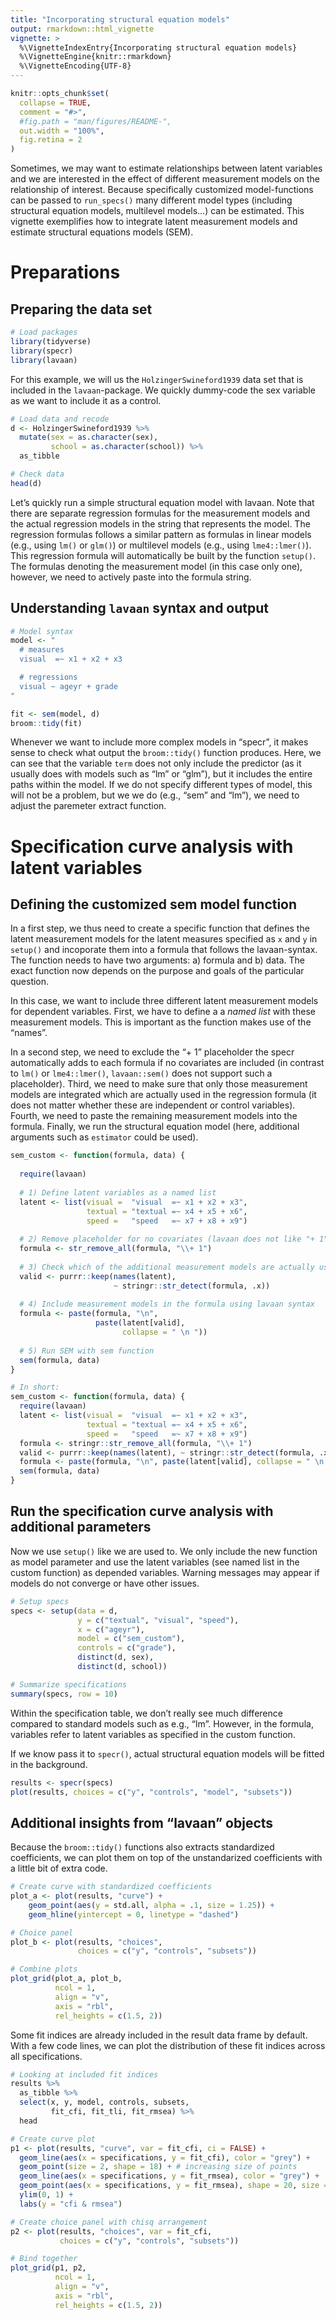 ```yaml
---
title: "Incorporating structural equation models"
output: rmarkdown::html_vignette
vignette: >
  %\VignetteIndexEntry{Incorporating structural equation models}
  %\VignetteEngine{knitr::rmarkdown}
  %\VignetteEncoding{UTF-8}
---
```


```r
knitr::opts_chunk$set(
  collapse = TRUE,
  comment = "#>",
  #fig.path = "man/figures/README-",
  out.width = "100%",
  fig.retina = 2
)
```

Sometimes, we may want to estimate relationships between latent variables and we are interested in the effect of different measurement models on the relationship of interest. Because specifically customized model-functions can be passed to `run_specs()` many different model types (including structural equation models, multilevel models...) can be estimated. This vignette exemplifies how to integrate latent measurement models and estimate structural equations models (SEM).


# Preparations


## Preparing the data set

```r
# Load packages
library(tidyverse)
library(specr)
library(lavaan)
```

For this example, we will us the `HolzingerSwineford1939` data set that is included in the `lavaan`-package. We quickly dummy-code the sex variable as we want to include it as a control. 

```r
# Load data and recode
d <- HolzingerSwineford1939 %>% 
  mutate(sex = as.character(sex),
         school = as.character(school)) %>%
  as_tibble

# Check data
head(d)
```

Let's quickly run a simple structural equation model with lavaan. Note that there are separate regression formulas for the measurement models and the actual regression models in the string that represents the model. The regression formulas follows a similar pattern as formulas in linear models (e.g., using `lm()` or `glm()`) or multilevel models (e.g., using `lme4::lmer()`). This regression formula will automatically be built by the function `setup()`. The formulas denoting the measurement model (in this case only one), however, we need to actively paste into the formula string. 

## Understanding `lavaan` syntax and output

```r
# Model syntax
model <- "
  # measures
  visual  =~ x1 + x2 + x3

  # regressions
  visual ~ ageyr + grade
"

fit <- sem(model, d)
broom::tidy(fit)
```

Whenever we want to include more complex models in "specr", it makes sense to check what output the `broom::tidy()` function produces. Here, we can see that the variable `term` does not only include the predictor (as it usually does with models such as "lm" or "glm"), but it includes the entire paths within the model. If we do not specify different types of model, this will not be a problem, but we we do (e.g., "sem" and "lm"), we need to adjust the paremeter extract function. 


# Specification curve analysis with latent variables

## Defining the customized sem model function

In a first step, we thus need to create a specific function that defines the latent measurement models for the latent measures specified as `x` and `y` in `setup()` and incoporate them into a formula that follows the lavaan-syntax. The function needs to have two arguments: a) formula and b) data. The exact function now depends on the purpose and goals of the particular question. 

In this case, we want to include three different latent measurement models for dependent variables. First, we have to define a a *named list* with these measurement models. This is important as the function makes use of the "names". 

In a second step, we need to exclude the "+ 1" placeholder the specr automatically adds to each formula if no covariates are included (in contrast to `lm()` or `lme4::lmer()`, `lavaan::sem()` does not support such a placeholder). Third, we need to make sure that only those measurement models are integrated which are actually used in the regression formula (it does not matter whether these are independent or control variables). Fourth, we need to paste the remaining measurement models into the formula. Finally, we run the structural equation model (here, additional arguments such as `estimator` could be used).  

```r
sem_custom <- function(formula, data) {
  
  require(lavaan)
  
  # 1) Define latent variables as a named list
  latent <- list(visual =  "visual  =~ x1 + x2 + x3",
                 textual = "textual =~ x4 + x5 + x6",
                 speed =   "speed   =~ x7 + x8 + x9")
  
  # 2) Remove placeholder for no covariates (lavaan does not like "+ 1")
  formula <- str_remove_all(formula, "\\+ 1")
  
  # 3) Check which of the additional measurement models are actually used in the formula
  valid <- purrr::keep(names(latent), 
                       ~ stringr::str_detect(formula, .x))
  
  # 4) Include measurement models in the formula using lavaan syntax
  formula <- paste(formula, "\n",
                   paste(latent[valid], 
                         collapse = " \n "))
  
  # 5) Run SEM with sem function
  sem(formula, data)
}

# In short:
sem_custom <- function(formula, data) {
  require(lavaan)
  latent <- list(visual =  "visual  =~ x1 + x2 + x3",
                 textual = "textual =~ x4 + x5 + x6",
                 speed =   "speed   =~ x7 + x8 + x9")
  formula <- stringr::str_remove_all(formula, "\\+ 1")
  valid <- purrr::keep(names(latent), ~ stringr::str_detect(formula, .x))
  formula <- paste(formula, "\n", paste(latent[valid], collapse = " \n "))
  sem(formula, data)
}

```


## Run the specification curve analysis with additional parameters

Now we use `setup()` like we are used to. We only include the new function as model parameter and use the latent variables (see named list in the custom function) as depended variables.  Warning messages may appear if models do not converge or have other issues. 

```r
# Setup specs
specs <- setup(data = d,
               y = c("textual", "visual", "speed"),
               x = c("ageyr"),
               model = c("sem_custom"),
               controls = c("grade"),
               distinct(d, sex),
               distinct(d, school))

# Summarize specifications
summary(specs, row = 10)
```

Within the specification table, we don't really see much difference compared to standard models such as e.g., "lm". However, in the formula, variables refer to latent variables as specified in the custom function. 

If we know pass it to `specr()`, actual structural equation models will be fitted in the background. 

```r
results <- specr(specs)
plot(results, choices = c("y", "controls", "model", "subsets"))
```

## Additional insights from "lavaan" objects

Because the `broom::tidy()` functions also extracts standardized coefficients, we can plot them on top of the unstandarized coefficients with a little bit of extra code.

```r
# Create curve with standardized coefficients
plot_a <- plot(results, "curve") + 
    geom_point(aes(y = std.all, alpha = .1, size = 1.25)) +
    geom_hline(yintercept = 0, linetype = "dashed")

# Choice panel
plot_b <- plot(results, "choices",
               choices = c("y", "controls", "subsets"))

# Combine plots
plot_grid(plot_a, plot_b,
          ncol = 1,           
          align = "v",            
          axis = "rbl",            
          rel_heights = c(1.5, 2))  
```

Some fit indices are already included in the result data frame by default.  With a few code lines, we can plot the distribution of these fit indices across all specifications.  

```r
# Looking at included fit indices
results %>%
  as_tibble %>%
  select(x, y, model, controls, subsets, 
         fit_cfi, fit_tli, fit_rmsea) %>%
  head

# Create curve plot
p1 <- plot(results, "curve", var = fit_cfi, ci = FALSE) +
  geom_line(aes(x = specifications, y = fit_cfi), color = "grey") +
  geom_point(size = 2, shape = 18) + # increasing size of points
  geom_line(aes(x = specifications, y = fit_rmsea), color = "grey") +
  geom_point(aes(x = specifications, y = fit_rmsea), shape = 20, size = 2) +
  ylim(0, 1) +
  labs(y = "cfi & rmsea")

# Create choice panel with chisq arrangement
p2 <- plot(results, "choices", var = fit_cfi, 
           choices = c("y", "controls", "subsets"))

# Bind together
plot_grid(p1, p2,
          ncol = 1,           
          align = "v",            
          axis = "rbl",            
          rel_heights = c(1.5, 2))
```



